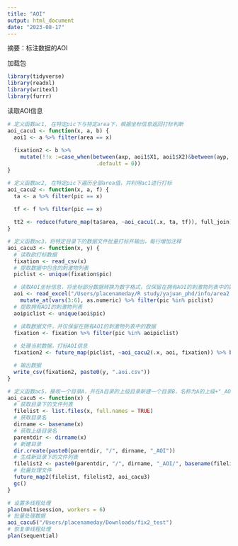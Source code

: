 ```yaml
---
title: "AOI"
output: html_document
date: "2023-08-17"
---
```

摘要：标注数据的AOI

加载包
```r
library(tidyverse)
library(readxl)
library(writexl)
library(furrr)
```

读取AOI信息
```r
# 定义函数ac1, 在特定pic下与特定area下，根据坐标信息返回打标判断
aoi_cacu1 <- function(x, a, b) {
  aoi1 <- a %>% filter(area == x)
  
  fixation2 <- b %>%
    mutate(!!x :=case_when(between(axp, aoi1$X1, aoi1$X2)&between(ayp, aoi1$Y1, aoi1$Y3)~1,
                            .default = 0))
}

# 定义函数ac2, 在特定pic下遍历全部area值，并利用ac1进行打标
aoi_cacu2 <- function(x, a, f) {
  ta <- a %>% filter(pic == x)

  tf <- f %>% filter(pic == x)
  
  tt2 <- reduce(future_map(ta$area, ~aoi_cacu1(.x, ta, tf)), full_join)
}

# 定义函数ac3，将特定目录下的数据文件批量打标并输出，每行增加注释
aoi_cacu3 <- function(x, y) {
  # 读取欲打标数据
  fixation <- read_csv(x)
  # 提取数据中包含的刺激物列表
  piclist <- unique(fixation$pic)

  # 读取AOI坐标信息，将坐标部分数据转换为数字格式，仅保留在拥有AOI的刺激物列表中的数据
  aoi <- read_excel("/Users/placenameday/R study/yajuan_phd/info/area2.xlsx") %>%
    mutate_at(vars(3:6), as.numeric) %>% filter(pic %in% piclist)
  # 提取拥有AOI的刺激物列表
  aoipiclist <- unique(aoi$pic)

  # 读取数据文件，并仅保留在拥有AOI的刺激物列表中的数据
  fixation <- fixation %>% filter(pic %in% aoipiclist)
  
  # 处理当前数据，打标AOI信息
  fixation2 <- future_map(piclist, ~aoi_cacu2(.x, aoi, fixation)) %>% bind_rows()

  # 输出数据
  write_csv(fixation2, paste0(y, ".aoi.csv"))
}

# 定义函数ac5，接收一个目录A，并在A目录的上级目录新建一个目录B，名称为A的上级+"_AOI"。生成A目录下的文建列表，同时结合A的文件名与B目录，生成B目录下的文件列表。批量处理A目录下的文件，将处理结果输出到B目录下的文件列表。
aoi_cacu5 <- function(x) {
  # 获取目录下的文件列表
  filelist <- list.files(x, full.names = TRUE)
  # 获取目录名
  dirname <- basename(x)
  # 获取上级目录名
  parentdir <- dirname(x)
  # 新建目录
  dir.create(paste0(parentdir, "/", dirname, "_AOI"))
  # 生成新目录下的文件列表
  filelist2 <- paste0(parentdir, "/", dirname, "_AOI/", basename(filelist))
  # 批量处理文件
  future_map2(filelist, filelist2, aoi_cacu3)
  gc()
}

# 设置多线程处理
plan(multisession, workers = 6)
# 批量处理数据
aoi_cacu5("/Users/placenameday/Downloads/fix2_test")
# 恢复单线程处理
plan(sequential)

```
